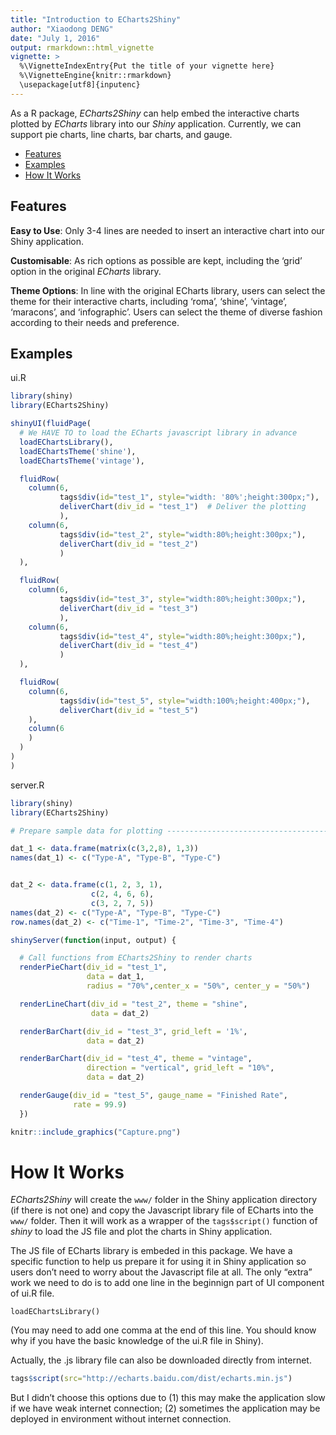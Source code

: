 ---
title: "Introduction to ECharts2Shiny"
author: "Xiaodong DENG"
date: "July 1, 2016"
output: rmarkdown::html_vignette
vignette: >
  %\VignetteIndexEntry{Put the title of your vignette here}
  %\VignetteEngine{knitr::rmarkdown}
  \usepackage[utf8]{inputenc}
---


As a R package, *ECharts2Shiny* can help embed the interactive charts plotted by *ECharts* library into our *Shiny* application. Currently, we can support pie charts, line charts, bar charts, and gauge.


- [Features](#features)
- [Examples](#examples)
- [How It Works](#how-it-works)

## Features

**Easy to Use**: Only 3-4 lines are needed to insert an interactive chart into our Shiny application.

**Customisable**: As rich options as possible are kept, including the 'grid' option in the original *ECharts* library.

**Theme Options**: In line with the original ECharts library, users can select the theme for their interactive charts, including 'roma', 'shine', 'vintage', 'maracons', and 'infographic'. Users can select the theme of diverse fashion according to their needs and preference.



## Examples

ui.R

```{r, eval=FALSE}
library(shiny)
library(ECharts2Shiny)

shinyUI(fluidPage(
  # We HAVE TO to load the ECharts javascript library in advance
  loadEChartsLibrary(),
  loadEChartsTheme('shine'),
  loadEChartsTheme('vintage'),

  fluidRow(
    column(6,
           tags$div(id="test_1", style="width: '80%';height:300px;"),  # Specify the div for the chart. Can also be considered as a space holder
           deliverChart(div_id = "test_1")  # Deliver the plotting
           ),
    column(6,
           tags$div(id="test_2", style="width:80%;height:300px;"),
           deliverChart(div_id = "test_2")
           )
  ),

  fluidRow(
    column(6,
           tags$div(id="test_3", style="width:80%;height:300px;"),
           deliverChart(div_id = "test_3")
           ),
    column(6,
           tags$div(id="test_4", style="width:80%;height:300px;"),
           deliverChart(div_id = "test_4")
           )
  ),

  fluidRow(
    column(6,
           tags$div(id="test_5", style="width:100%;height:400px;"),
           deliverChart(div_id = "test_5")
    ),
    column(6
    )
  )
)
)
```

server.R

```{r, eval=FALSE}
library(shiny)
library(ECharts2Shiny)

# Prepare sample data for plotting ---------------------------------------

dat_1 <- data.frame(matrix(c(3,2,8), 1,3))
names(dat_1) <- c("Type-A", "Type-B", "Type-C")


dat_2 <- data.frame(c(1, 2, 3, 1),
                  c(2, 4, 6, 6),
                  c(3, 2, 7, 5))
names(dat_2) <- c("Type-A", "Type-B", "Type-C")
row.names(dat_2) <- c("Time-1", "Time-2", "Time-3", "Time-4")

shinyServer(function(input, output) {

  # Call functions from ECharts2Shiny to render charts
  renderPieChart(div_id = "test_1",
                 data = dat_1,
                 radius = "70%",center_x = "50%", center_y = "50%")

  renderLineChart(div_id = "test_2", theme = "shine",
                  data = dat_2)

  renderBarChart(div_id = "test_3", grid_left = '1%',
                 data = dat_2)

  renderBarChart(div_id = "test_4", theme = "vintage",
                 direction = "vertical", grid_left = "10%",
                 data = dat_2)

  renderGauge(div_id = "test_5", gauge_name = "Finished Rate",
              rate = 99.9)
  })

```

```{r, out.width = 800}
knitr::include_graphics("Capture.png")
```



# How It Works

*ECharts2Shiny* will create the `www/` folder in the Shiny application directory (if there is not one) and copy the Javascript library file of ECharts into the `www/` folder. Then it will work as a wrapper of the `tags$script()` function of *shiny* to load the JS file and plot the charts in Shiny application.

The JS file of ECharts library is embeded in this package. We have a specific function to help us prepare it for using it in Shiny application so users don't need to worry about the Javascript file at all. The only "extra" work we need to do is to add one line in the beginnign part of UI component of ui.R file.
```
loadEChartsLibrary()
```
(You may need to add one comma at the end of this line. You should know why if you have the basic knowledge of the ui.R file in Shiny).

Actually, the .js library file can also be downloaded directly from internet.
```{r, eval=FALSE}
tags$script(src="http://echarts.baidu.com/dist/echarts.min.js")
```
But I didn't choose this options due to (1) this may make the application slow if we have weak internet connection; (2) sometimes the application may be deployed in environment without internet connection.
